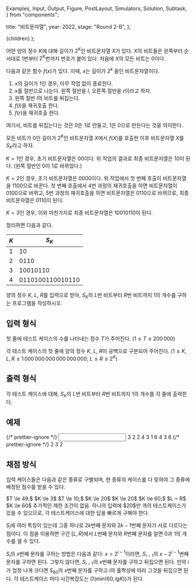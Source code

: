   Examples,
  Input,
  Output,
  Figure,
  PostLayout,
  Simulators,
  Solution,
  Subtask,
} from "components";

  title: "비트문자열",
  year: 2022,
  stage: "Round 2-B",
};

  <PostLayout meta={meta}>{children}</PostLayout>
);

어떤 양의 정수 $K$에 대해 길이가 $2^K$인 비트문자열 $X$가 있다.
$X$의 비트들은 왼쪽부터 순서대로 $1$번부터 $2^K$번까지 번호가 붙어 있다.
처음에 $X$의 모든 비트는 $0$이다.

다음과 같은 함수 $f(x)$가 있다. 이때, $x$는 길이가 $2^k$ 꼴인 비트문자열이다.

1. $x$의 길이가 $1$인 경우, 아무 작업 없이 종료한다.
2. $x$를 절반으로 나눈다. 왼쪽 절반을 $l$, 오른쪽 절반을 $r$이라고 하자.
3. 왼쪽 절반 $l$의 비트를 뒤집는다.
4. $f(l)$을 재귀호출 한다.
5. $f(r)$을 재귀호출 한다.

여기서, 비트를 뒤집는다는 것은 $0$은 $1$로 만들고, $1$은 $0$으로 만든다는 것을 의미한다.

모든 비트가 $0$인 길이가 $2^K$인 비트문자열 $X$에서 $f(X)$를 호출한 이후
비트문자열 $X$를 $S_K$라고 하자.

$K = 1$인 경우, 초기 비트문자열은 $00$이다.
위 작업의 결과로 최종 비트문자열은 $10$이 된다. 
(왼쪽 절반인 $0$이 $1$로 바뀌었다.)

$K = 2$인 경우, 초기 비트문자열은 $0000$이다.
위 작업에서 첫 번째 호출이 비트문자열을 $1100$으로 바꾼다. 
첫 번째 호출에서 4번 과정의 재귀호출을 하면
비트문자열이 $0100$으로 바뀌고,
5번 과정의 재귀호출을 하면 비트문자열은 $0110$으로
바뀌므로, 최종 비트문자열은 $0110$이 된다.

$K = 3$인 경우, 이와 마찬가지로 최종 비트문자열은 $10010110$이 된다.

정리하면 다음과 같다.

| $K$ | $S_K$              |
|-----|--------------------|
| $1$ | $10$               |
| $2$ | $0110$             |
| $3$ | $10010110$         |
| $4$ | $0110100110010110$ |

양의 정수 $K$, $L$, $R$를 입력으로 받아,
$S_K$의 $L$번 비트부터 $R$번 비트까지 $1$의 개수를 구하는 프로그램을 작성하시오.

## 입력 형식

첫 줄에 테스트 케이스의 수를 나타내는
정수 $T$가 주어진다. ($1 \le T \le 200\,000$)

각 테스트 케이스의 첫 줄에 양의 정수 $K$,
$L$, $R$이
공백으로 구분되어 주어진다.
($1 \le K, L, R \le 1\,000\,000\,000\,000\,000\,000;$ $L \le R \le 2^{K}$)

## 출력 형식

각 테스트 케이스에 대해, $S_K$의 $L$번 비트부터 $R$번 비트까지 $1$의 개수를 각 줄에 출력한다.

## 예제

<Examples>
  {/* prettier-ignore */}
  <Input>
3
2 2 4
3 1 6
4 3 6
  </Input>
  {/* prettier-ignore */}
  <Output>
2
3
2
  </Output>
</Examples>

## 채점 방식

입력 케이스들은 다음과 같은 종류로 구별되며, 한 종류의 케이스를 다 맞혀야 그 종류에 배정된 점수를 받을 수 있다.

<Subtask index={1} score={11}>
  $T \le 49;$ $K \le 3$
</Subtask>
<Subtask index={2} score={12}>
  $T \le 10;$ $K \le 20$
</Subtask>
<Subtask index={3} score={24}>
  $K \le 20$
</Subtask>
<Subtask index={4} score={16}>
  $K \le 60;$ $L = R$
</Subtask>
<Subtask index={5} score={18}>
  $K \le 60$
</Subtask>
<Subtask index={6} score={19}>
  추가적인 제한 조건이 없음.
</Subtask>

<Solution>
하나의 입력에 $20$만 개의 테스트케이스가 있을 수 있으므로, 각 테스트케이스에 대한 답을 빠르게 구해야 한다.

$S_i$에 여러 특징이 있는데 그중 하나로 $2k$번째 문자와 $2k-1$번째 문자가 서로 다르다는 점이다. 
이 점을 이용하면 구간 $[L, R]$에서 $L$번째 문자와 $R$번째 문자를 알면 $0$과 $1$의 개수를 셀 수 있다.

$S_i$의 $x$번째 문자를 구하는 방법은 다음과 같다:
$x > 2^{i-1}$이라면, $S_{i-1}$의 $x-2^{i-1}$번째 문자를 구하면 된다.
그렇지 않다면, $S_{i-1}$의 $x$번째 문자를 구하고 뒤집으면 된다.
만약 $i$가 엄청 나게 크다면 $S_{60}$의 $x$번째 문자를 구하고 $i$의 홀짝성에 따라 그것을 뒤집으면 된다.
각 테스트케이스 마다 시간복잡도는 $O(min(60, lg K))$가 된다.
</Solution>
